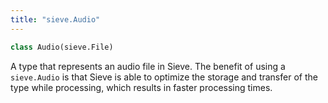 ```yaml
---
title: "sieve.Audio"
---
```


```python
class Audio(sieve.File)
```

A type that represents an audio file in Sieve. The benefit of using a `sieve.Audio` is that Sieve is able to optimize the storage and transfer of the type while processing, which results in faster processing times.

